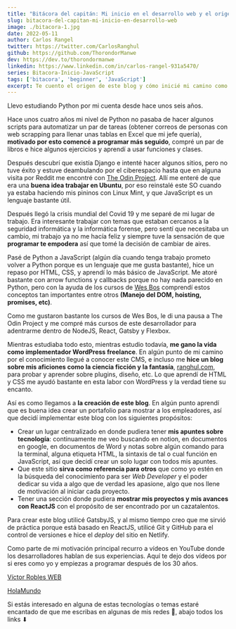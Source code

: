 ```yaml
---
title: "Bitácora del capitán: Mi inicio en el desarrollo web y el origen de este blog"
slug: bitacora-del-capitan-mi-inicio-en-desarrollo-web
image: ./bitacora-1.jpg
date: 2022-05-11
author: Carlos Rangel
twitter: https://twitter.com/CarlosRanghul
github: https://github.com/ThorondorManwe
dev: https://dev.to/thorondormanwe
linkedin: https://www.linkedin.com/in/carlos-rangel-931a5470/
series: Bitacora-Inicio-JavaScript
tags: ['bitacora', 'beginner', 'JavaScript']
excerpt: Te cuento el origen de este blog y cómo inicié mi camino como developer
---
```




Llevo estudiando Python por mi cuenta desde hace unos seis años. 

Hace unos cuatro años mi nivel de Python no pasaba de hacer algunos scripts para automatizar un par de tareas (obtener correos de personas con web scrapping para 
llenar unas tablas en Excel que mi jefe quería), **motivado por esto comencé a programar más seguido**, compré un par de libros e hice algunos ejercicios y aprendí a
usar funciones y clases. 

Después descubrí que existía Django e intenté hacer algunos sitios, pero no tuve éxito y estuve deambulando por el ciberespacio hasta que en alguna visita por 
Reddit me encontré con [The Odin Project](https://www.theodinproject.com/ "The Odin Project"). Allí me enteré de que era una **buena idea trabajar en Ubuntu**, por eso reinstalé este SO cuando ya estaba haciendo mis 
pininos con Linux Mint, y que JavaScript es un lenguaje bastante útil.

Después llegó la crisis mundial del Covid 19 y me separé de mi lugar de trabajo. Era interesante trabajar con temas que estaban cercanos a la seguridad informática 
y la informática forense, pero sentí que necesitaba un cambio, mi trabajo ya no me hacía feliz y siempre tuve la sensación de que **programar te empodera** así que 
tomé la decisión de cambiar de aires.

Pasé de Python a JavaScript (algún día cuando tenga trabajo prometo volver a Python porque es un lenguaje que me gusta bastante), hice un repaso por HTML, CSS, 
y aprendí lo más básico de JavaScript. Me atoré bastante con arrow functions y callbacks porque no hay nada parecido en Python, pero con la ayuda de los cursos 
de [Wes Bos](https://wesbos.com/ "Wes Bos") comprendí estos conceptos tan importantes entre otros **(Manejo del DOM, hoisting, promises, etc)**.

Como me gustaron bastante los cursos de Wes Bos, le di una pausa a The Odin Project y me compré más cursos de este desarrollador para adentrarme dentro de 
NodeJS, React, Gatsby y Flexbox.

Mientras estudiaba todo esto, mientras estudio todavía, **me gano la vida como implementador WordPress freelance**. En algún punto de mi camino por el conocimiento 
llegué a conocer este CMS, e incluso me **hice un blog sobre mis aficiones como la ciencia ficción y la fantasía**, [ranghul.com](https://www.ranghul.com/ "Ranghul.com"), para probar y aprender sobre plugins, 
diseño, etc. Lo que aprendí de HTML y CSS me ayudó bastante en esta labor con WordPress y la verdad tiene su encanto.

Así es como llegamos a **la creación de este blog**. En algún punto aprendí que es buena idea crear un portafolio para mostrar a los empleadores, así que decidí 
implementar este blog con los siguientes propósitos:

* Crear un lugar centralizado en donde pudiera tener **mis apuntes sobre tecnología**: continuamente me veo buscando en notion, en documentos en google, 
en documentos de Word y notas sobre algún comando para la terminal, alguna etiqueta HTML, la sintaxis de tal o cual función en JavaScript, 
así que decidí crear un solo lugar con todos mis apuntes.
* Que este sitio **sirva como referencia para otros** que como yo estén en la búsqueda del conocimiento para ser *Web Developer* y el poder dedicar su vida a algo que de verdad 
les apasione, algo que nos llene de motivación al iniciar cada proyecto.
* Tener una sección donde pudiera **mostrar mis proyectos y mis avances con ReactJS** con el propósito de ser encontrado por un cazatalentos.

Para crear este blog utilicé GatsbyJS, y al mismo tiempo creo que me sirvió de práctica porque está basado en ReactJS, utilicé Git y GitHub para el control de versiones
e hice el *deploy* del sitio en Netlify.

Como parte de mi motivación principal recurro a vídeos en YouTube donde los desarrolladores hablan de sus experiencias. Aquí te dejo dos vídeos por si eres como 
yo y empiezas a programar después de los 30 años. 


[Víctor Robles WEB](https://www.youtube.com/watch?v=ggdJZelNWjU "30 Años es el Limite de EDAD para Empezar a Programar y Trabajar como Desarrollador Web ❌👨‍🦳")


[HolaMundo](https://www.youtube.com/watch?v=iUrFW4JTv3c "Nunca es tarde para aprender a programar: Un desarrollador autodidacta de clase mundial")


Si estás interesado en alguna de estas tecnologías o temas estaré encantado de que me escribas en algunas de mis redes 🤖, abajo todos los links ⬇ 
